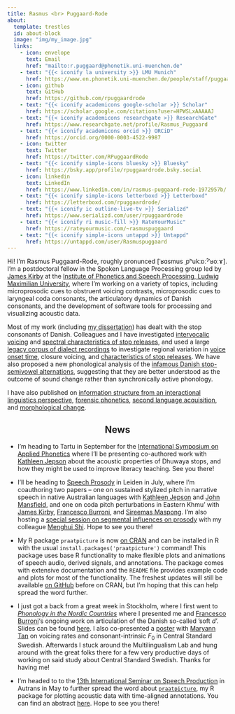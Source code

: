 ```yaml
---
title: Rasmus <br> Puggaard-Rode
about:
  template: trestles
  id: about-block
  image: "img/my_image.jpg"
  links:
    - icon: envelope
      text: Email
      href: "mailto:r.puggaard@phonetik.uni-muenchen.de"
    - text: "{{< iconify la university >}} LMU Munich"
      href: https://www.en.phonetik.uni-muenchen.de/people/staff/puggaard-rode_rasmus/index.html
    - icon: github
      text: GitHub
      href: https://github.com/rpuggaardrode
    - text: "{{< iconify academicons google-scholar >}} Scholar"
      href: https://scholar.google.com/citations?user=HPWSLxAAAAAJ
    - text: "{{< iconify academicons researchgate >}} ResearchGate"
      href: https://www.researchgate.net/profile/Rasmus_Puggaard
    - text: "{{< iconify academicons orcid >}} ORCiD"
      href: https://orcid.org/0000-0003-4522-9987
    - icon: twitter
      text: Twitter
      href: https://twitter.com/RPuggaardRode
    - text: "{{< iconify simple-icons bluesky >}} Bluesky"
      href: https://bsky.app/profile/rpuggaardrode.bsky.social
    - icon: linkedin
      text: LinkedIn
      href: https://www.linkedin.com/in/rasmus-puggaard-rode-1972957b/
    - text: "{{< iconify simple-icons letterboxd >}} Letterboxd"
      href: https://letterboxd.com/rpuggaardrode/
    - text: "{{< iconify ic outline-live-tv >}} Serializd"
      href: https://www.serializd.com/user/rpuggaardrode
    - text: "{{< iconify ri music-fill >}} RateYourMusic"
      href: https://rateyourmusic.com/~rasmuspuggaard
    - text: "{{< iconify simple-icons untappd >}} Untappd"
      href: https://untappd.com/user/Rasmuspuggaard
---
```


:::{#about-block}

Hi! I’m Rasmus Puggaard-Rode, roughly pronunced [ˈʁɑsmus ˌpʰukːɒːˀˈʁoːɤ]. I’m a postdoctoral fellow in the Spoken Language Processing group led by [James Kirby](https://www.phonetik.uni-muenchen.de/personen/professoren/kirby_james/index.html){target='_blank'} at the [Institute of Phonetics and Speech Processing, Ludwig Maximilian University](https://www.en.phonetik.uni-muenchen.de/index.html){target="_blank"}, where I'm working on a variety of topics, including microprosodic cues to obstruent voicing contrasts, microprosodic cues to laryngeal coda consonants, the articulatory dynamics of Danish consonants, and the development of software tools for processing and visualizing acoustic data. 

Most of my work (including [my dissertation](https://www.lotpublications.nl/stop-hey-whats-that-sound)) has dealt with the stop consonants of Danish. Colleagues and I have investigated [intervocalic voicing](https://www.journal-labphon.org/article/id/6449/){target="_blank"} and [spectral characteristics of stop releases](https://doi.org/10.1016/j.wocn.2022.101191){target="_blank"}, and used a large [legacy corpus of dialect recordings](https://dansklyd.statsbiblioteket.dk/samling/dialektsamlingen/){target="_blank"} to investigate regional variation in [voice onset time](https://dataverse.nl/dataset.xhtml?persistentId=doi:10.34894/JHN1Q7){target="_blank"}, closure voicing, and [characteristics of stop releases](https://rpuggaardrode.github.io/icphs2023/){target='_blank'}. We have also proposed a new phonological analysis of the [infamous Danish stop-semivowel alternations](https://www.tandfonline.com/doi/full/10.1080/03740463.2021.2022866){target="_blank"}, suggesting that they are better understood as the outcome of sound change rather than synchronically active phonology.

I have also published on [information structure from an interactional linguistics perspective](https://doi.org/10.1017/S0332586519000088){target="_blank"}, [forensic phonetics](https://www.nys.dk/article/view/100580){target="_blank"}, [second language acquisition](https://rasmuspuggaard.files.wordpress.com/2020/12/isoctal-preprint.pdf){target="_blank"}, and [morphological change](https://doi.org/10.7146/sss.v11i2.123476){target="_blank"}.

:::

<h2 style='text-align: center;'>News</h2>

* I'm heading to Tartu in September for the [International Symposium on Applied Phonetics](https://sisu.ut.ee/isaph2024/){target='_blank'} where I'll be presenting co-authored work with [Kathleen Jepson](https://www.en.phonetik.uni-muenchen.de/people/visitors1/jepson_kathleen/index.html){target='_blank'} about the acoustic properties of Dhuwaya stops, and how they might be used to improve literacy teaching. See you there!

* I'll be heading to [Speech Prosody](https://www.universiteitleiden.nl/sp2024){target='_blank'} in Leiden in July, where I'm coauthoring two papers -- one on sustained stylized pitch in narrative speech in native Australian languages with [Kathleen Jepson](https://www.en.phonetik.uni-muenchen.de/people/visitors1/jepson_kathleen/index.html){target='_blank'} and [John Mansfield](https://www.comparativelinguistics.uzh.ch/en/mansfield.html){target='_blank'}, and one on coda pitch perturbations in Eastern Khmu' with [James Kirby](https://www.phonetik.uni-muenchen.de/personen/professoren/kirby_james/index.html){target='_blank'}, [Francesco Burroni](https://sites.google.com/cornell.edu/francescoburroni/home){target='_blank'}, and [Sireemas Maspong](https://sireemasm.github.io/){target='_blank'}. I'm also hosting a [special session on segmental influences on prosody](https://www.universiteitleiden.nl/sp2024/program/special-sessions#organizers-menghui-shi-and-rasmus-puggaard-rode){target='_blank'} with my colleague [Menghui Shi](https://imoll.fudan.edu.cn/info/1088/1092.htm){target='_blank'}. Hope to see you there!

* My R package `praatpicture` is now [on CRAN](https://cran.r-project.org/web/packages/praatpicture/index.html){target='_blank'} and can be installed in R with the usual `install.packages('praatpicture')` command! This package uses base R functionality to make flexible plots and animations of speech audio, derived signals, and annotations. The package comes with extensive documentation and the `README` file provides example code and plots for most of the functionality. The freshest updates will still be available [on GitHub](https://github.com/rpuggaardrode/praatpicture){target='_blank'} before on CRAN, but I'm hoping that this can help spread the word further.

* I just got a back from a great week in Stockholm, where I first went to [*Phonology in the Nordic Countries*](https://fonologiinorden.wordpress.com/2023/08/09/fino-2024-call-for-abstracts/){target='_blank'} where I presented me and [Francesco Burroni](https://sites.google.com/cornell.edu/francescoburroni/home){target='_blank'}'s ongoing work on articulation of the Danish so-called 'soft *d*'. Slides can be found [here](https://docs.google.com/presentation/d/1lhkyudvFLol1VY0WZOnSol8ewAOZAteIXMFxZZM1-dE/edit?usp=sharing){target='_blank'}. I also co-presented a [poster](https://rasmuspuggaard.files.wordpress.com/2024/03/2024_fino_poster.pdf){target='_blank'} with [Maryann Tan](https://sultan8.github.io/){target='_blank'} on voicing rates and consonant-intrinsic *F*~0~ in Central Standard Swedish. Afterwards I stuck around the Multilingualism Lab and hung around with the great folks there for a few very productive days of working on said study about Central Standard Swedish. Thanks for having me!

* I'm headed to to the [13th International Seminar on Speech Production](https://issp24.sciencesconf.org/){target='_blank'} in Autrans in May to further spread the word about [`praatpicture`](https://github.com/rpuggaardrode/praatpicture){target='_blank'}, my R package for plotting acoustic data with time-aligned annotations. You can find an abstract [here](https://rasmuspuggaard.files.wordpress.com/2024/02/2024_issp.pdf){target='_blank'}. Hope to see you there!